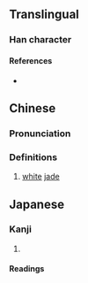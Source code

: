 {{character info}}
==Translingual==

===Han character===
{{Han char|rn=96|rad=玉|as=08|sn=13|four=|canj=MMMGI|ids=⿱亞玉}}

====References====
* {{Han ref|kx=0734.250|dkj=21064|dj=1146.260|hdz=21124.110|uh=7427|ud=29735}}

==Chinese==
{{zh-forms}}

===Pronunciation===
{{zh-pron
|m=è
|c=ok3
|h=gd=
|mn=
|w=
|mc=y
|oc=y
|cat=n
}}

===Definitions===

# [[white]] [[jade]]

==Japanese==

===Kanji===
{{ja-kanji|grade=|rs=⽟8}}

# {{rfdef|ja|sort=⽟8}}

====Readings====
{{ja-readings|on=[[あく]] (aku)|kun=|nanori=}}